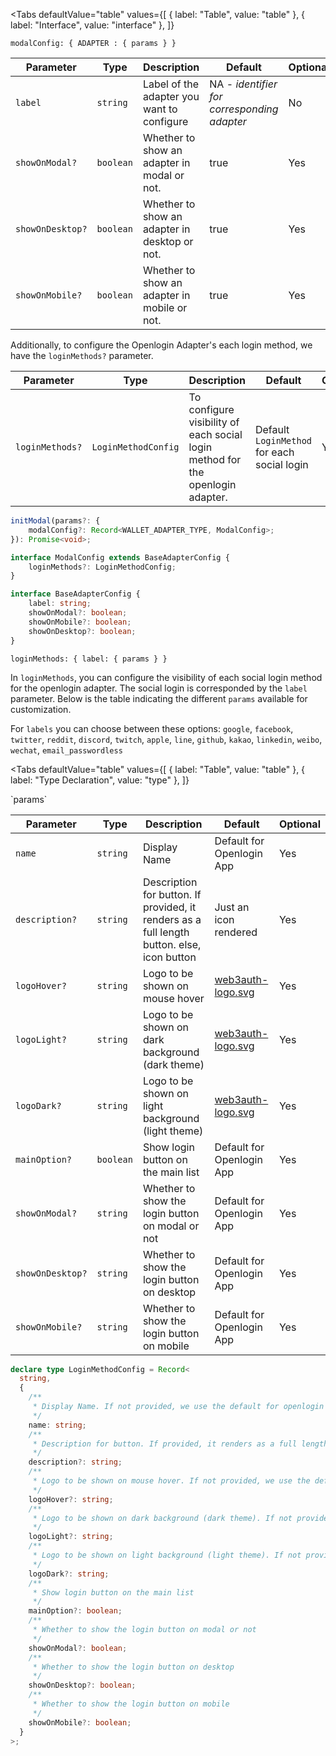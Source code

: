 
<Tabs
  defaultValue="table"
  values={[
    { label: "Table", value: "table" },
    { label: "Interface", value: "interface" },
  ]}
>

<TabItem value="table">

`modalConfig: { ADAPTER : { params } }`

| Parameter        | Type      | Description                                   | Default                                     | Optional |
| ---------------- | --------- | --------------------------------------------- | ------------------------------------------- | -------- |
| `label`          | `string`  | Label of the adapter you want to configure    | NA - _identifier for corresponding adapter_ | No       |
| `showOnModal?`   | `boolean` | Whether to show an adapter in modal or not.   | true                                        | Yes      |
| `showOnDesktop?` | `boolean` | Whether to show an adapter in desktop or not. | true                                        | Yes      |
| `showOnMobile?`  | `boolean` | Whether to show an adapter in mobile or not.  | true                                        | Yes      |

Additionally, to configure the Openlogin Adapter's each login method, we have the `loginMethods?` parameter.

| Parameter       | Type                | Description                                                                    | Default                                     | Optional |
| --------------- | ------------------- | ------------------------------------------------------------------------------ | ------------------------------------------- | -------- |
| `loginMethods?` | `LoginMethodConfig` | To configure visibility of each social login method for the openlogin adapter. | Default `LoginMethod` for each social login | Yes      |

</TabItem>

<TabItem value="interface">

```ts
initModal(params?: {
    modalConfig?: Record<WALLET_ADAPTER_TYPE, ModalConfig>;
}): Promise<void>;

interface ModalConfig extends BaseAdapterConfig {
    loginMethods?: LoginMethodConfig;
}

interface BaseAdapterConfig {
    label: string;
    showOnModal?: boolean;
    showOnMobile?: boolean;
    showOnDesktop?: boolean;
}
```

</TabItem>

</Tabs>

`loginMethods: { label: { params } }`

In `loginMethods`, you can configure the visibility of each social login method for the openlogin adapter. The social login is corresponded by the
`label` parameter. Below is the table indicating the different `params` available for customization.

For `labels` you can choose between these options: `google`, `facebook`, `twitter`, `reddit`, `discord`, `twitch`, `apple`, `line`, `github`, `kakao`,
`linkedin`, `weibo`, `wechat`, `email_passwordless`

<Tabs
  defaultValue="table"
  values={[
    { label: "Table", value: "table" },
    { label: "Type Declaration", value: "type" },
  ]}
>

<TabItem value="table">
`params`

| Parameter        | Type      | Description                                                                                | Default                                                           | Optional |
| ---------------- | --------- | ------------------------------------------------------------------------------------------ | ----------------------------------------------------------------- | -------- |
| `name`           | `string`  | Display Name                                                                               | Default for Openlogin App                                         | Yes      |
| `description?`   | `string`  | Description for button. If provided, it renders as a full length button. else, icon button | Just an icon rendered                                             | Yes      |
| `logoHover?`     | `string`  | Logo to be shown on mouse hover                                                            | [web3auth-logo.svg](https://images.web3auth.io/web3auth-logo.svg) | Yes      |
| `logoLight?`     | `string`  | Logo to be shown on dark background (dark theme)                                           | [web3auth-logo.svg](https://images.web3auth.io/web3auth-logo.svg) | Yes      |
| `logoDark?`      | `string`  | Logo to be shown on light background (light theme)                                         | [web3auth-logo.svg](https://images.web3auth.io/web3auth-logo.svg) | Yes      |
| `mainOption?`    | `boolean` | Show login button on the main list                                                         | Default for Openlogin App                                         | Yes      |
| `showOnModal?`   | `string`  | Whether to show the login button on modal or not                                           | Default for Openlogin App                                         | Yes      |
| `showOnDesktop?` | `string`  | Whether to show the login button on desktop                                                | Default for Openlogin App                                         | Yes      |
| `showOnMobile?`  | `string`  | Whether to show the login button on mobile                                                 | Default for Openlogin App                                         | Yes      |

</TabItem>

<TabItem value="type">

```ts
declare type LoginMethodConfig = Record<
  string,
  {
    /**
     * Display Name. If not provided, we use the default for openlogin app
     */
    name: string;
    /**
     * Description for button. If provided, it renders as a full length button. else, icon button
     */
    description?: string;
    /**
     * Logo to be shown on mouse hover. If not provided, we use the default for openlogin app
     */
    logoHover?: string;
    /**
     * Logo to be shown on dark background (dark theme). If not provided, we use the default for openlogin app
     */
    logoLight?: string;
    /**
     * Logo to be shown on light background (light theme). If not provided, we use the default for openlogin app
     */
    logoDark?: string;
    /**
     * Show login button on the main list
     */
    mainOption?: boolean;
    /**
     * Whether to show the login button on modal or not
     */
    showOnModal?: boolean;
    /**
     * Whether to show the login button on desktop
     */
    showOnDesktop?: boolean;
    /**
     * Whether to show the login button on mobile
     */
    showOnMobile?: boolean;
  }
>;
```

</TabItem>

</Tabs>
